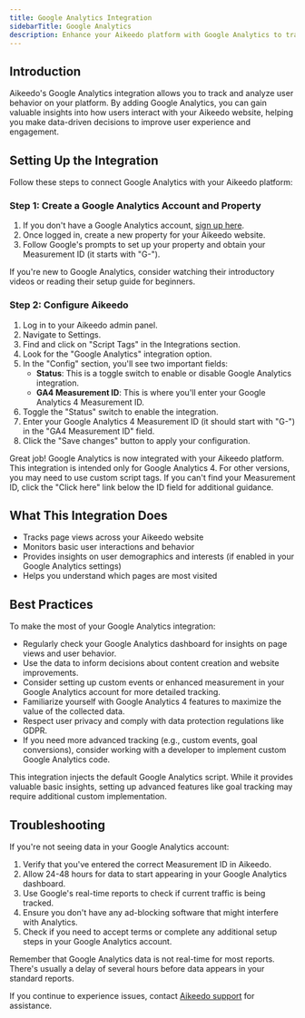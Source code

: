 ```yaml
---
title: Google Analytics Integration
sidebarTitle: Google Analytics
description: Enhance your Aikeedo platform with Google Analytics to track user behavior and gain valuable insights. This guide walks you through setting up Google Analytics for your Aikeedo website.
---
```


## Introduction

Aikeedo's Google Analytics integration allows you to track and analyze user behavior on your platform. By adding Google Analytics, you can gain valuable insights into how users interact with your Aikeedo website, helping you make data-driven decisions to improve user experience and engagement.

## Setting Up the Integration

Follow these steps to connect Google Analytics with your Aikeedo platform:

### Step 1: Create a Google Analytics Account and Property

1. If you don't have a Google Analytics account, [sign up here](https://analytics.google.com/).
2. Once logged in, create a new property for your Aikeedo website.
3. Follow Google's prompts to set up your property and obtain your Measurement ID (it starts with "G-").

<Tip>
  If you're new to Google Analytics, consider watching their introductory videos or reading their setup guide for beginners.
</Tip>

### Step 2: Configure Aikeedo

1. Log in to your Aikeedo admin panel.
2. Navigate to Settings.
3. Find and click on "Script Tags" in the Integrations section.
4. Look for the "Google Analytics" integration option.
5. In the "Config" section, you'll see two important fields:
   - **Status**: This is a toggle switch to enable or disable Google Analytics integration.
   - **GA4 Measurement ID**: This is where you'll enter your Google Analytics 4 Measurement ID.
6. Toggle the "Status" switch to enable the integration.
7. Enter your Google Analytics 4 Measurement ID (it should start with "G-") in the "GA4 Measurement ID" field.
8. Click the "Save changes" button to apply your configuration.

<Check>
  Great job! Google Analytics is now integrated with your Aikeedo platform.
</Check>

<Note>
  This integration is intended only for Google Analytics 4. For other versions, you may need to use custom script tags.
</Note>

<Tip>
  If you can't find your Measurement ID, click the "Click here" link below the ID field for additional guidance.
</Tip>

## What This Integration Does

- Tracks page views across your Aikeedo website
- Monitors basic user interactions and behavior
- Provides insights on user demographics and interests (if enabled in your Google Analytics settings)
- Helps you understand which pages are most visited

## Best Practices

To make the most of your Google Analytics integration:

- Regularly check your Google Analytics dashboard for insights on page views and user behavior.
- Use the data to inform decisions about content creation and website improvements.
- Consider setting up custom events or enhanced measurement in your Google Analytics account for more detailed tracking.
- Familiarize yourself with Google Analytics 4 features to maximize the value of the collected data.
- Respect user privacy and comply with data protection regulations like GDPR.
- If you need more advanced tracking (e.g., custom events, goal conversions), consider working with a developer to implement custom Google Analytics code.

<Note>
  This integration injects the default Google Analytics script. While it provides valuable basic insights, setting up advanced features like goal tracking may require additional custom implementation.
</Note>

## Troubleshooting

If you're not seeing data in your Google Analytics account:

1. Verify that you've entered the correct Measurement ID in Aikeedo.
2. Allow 24-48 hours for data to start appearing in your Google Analytics dashboard.
3. Use Google's real-time reports to check if current traffic is being tracked.
4. Ensure you don't have any ad-blocking software that might interfere with Analytics.
5. Check if you need to accept terms or complete any additional setup steps in your Google Analytics account.

<Note>
  Remember that Google Analytics data is not real-time for most reports. There's usually a delay of several hours before data appears in your standard reports.
</Note>

If you continue to experience issues, contact [Aikeedo support](mailto:support@aikeedo.com) for assistance.
